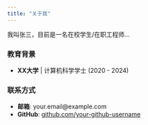 ```yaml
---
title: "关于我"
---
```


我叫张三，目前是一名在校学生/在职工程师...

### 教育背景
- **XX大学** | 计算机科学学士 (2020 - 2024)

### 联系方式
- **邮箱**: your.email@example.com
- **GitHub**: [github.com/your-github-username](https://github.com/your-github-username)